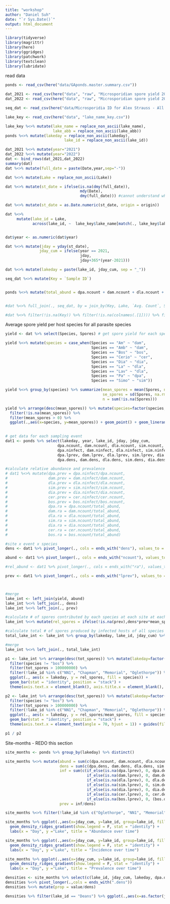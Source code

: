 ```yaml
---
title: "workshop"
author: "Daniel Suh"
date: "`r Sys.Date()`"
output: html_document
---
```


```r
library(tidyverse)
library(magrittr)
library(here)
library(ggridges)
library(patchwork)
library(textclean)
library(lubridate)
```



read data
```r
ponds <- read_csv(here("data/GAponds.master.summary.csv"))

dat_2021 <- read_csv(here("data", "raw", "Microsporidian spore yield 2021.csv"))
dat_2022 <- read_csv(here("data", "raw", "Microsporidian spore yield 2022.csv"))

seq_dat <- read_csv(here("data/Microsporidia ID for Alex Strauss - All Samples.csv"))

lake_key <- read_csv(here("data", "lake_name_key.csv"))
```

```r
lake_key %<>% mutate(lake_name = replace_non_ascii(lake_name),
                     lake_abb = replace_non_ascii(lake_abb))
ponds %<>% mutate(lakeday = replace_non_ascii(lakeday),
                          lake_id = replace_non_ascii(lake_id))
```


```r
dat_2021 %<>% mutate(year="2021")
dat_2022 %<>% mutate(year="2022")
dat <- bind_rows(dat_2021,dat_2022)
summary(dat)
dat %<>% mutate(full_date = paste(Date,year,sep="-"))

dat %<>% mutate(Lake = replace_non_ascii(Lake))

dat %<>% mutate(st_date = ifelse(is.na(dmy(full_date)),
                                 mdy(Date),
                                 dmy(full_date))) #cannot understand why it is parsing into numeric rather than a date >:(

dat %<>% mutate(st_date = as.Date.numeric(st_date, origin = origin))

dat %<>%
     mutate(lake_id = Lake,
            across(lake_id, ~  lake_key$lake_name[match(., lake_key$lake_abb)]))


dat$year <- as.numeric(dat$year)

dat %<>% mutate(jday = yday(st_date),
               jday_cum = ifelse(year == 2021,
                                 jday,
                                 jday+365*(year-2021)))

dat %<>% mutate(lakeday = paste(lake_id, jday_cum, sep = "_"))
```


```r
seq_dat %<>% mutate(Key = `Sample ID`)


ponds %<>% mutate(total_abund = dpa.ncount + dam.ncount + dla.ncount + sim.ncount + dia.ncount + cer.ncount + bos.ncount) #make total abundance


#dat %<>% full_join(., seq_dat, by = join_by(Key, Lake, `Avg. Count`, Spores))

#dat %<>% filter(!is.na(Key)) %>% filter(!is.na(colnames(.[1]))) %>% filter(!is.na(Species)) %>% select(-colnames(.[1]))
```



Average spore yield per host species for all parasite species
```r

yield <- dat %>% select(Species, Spores) # get spore yield for each species

yield %<>% mutate(species = case_when(Species == "Am" ~ "dam",
                                      Species == "Amb" ~ "dam",
                                      Species == "Bos" ~ "bos",
                                      Species == "Cerio" ~ "cer",
                                      Species == "Dia" ~ "dia",
                                      Species == "La" ~ "dla",
                                      Species == "Lav" ~ "dla",
                                      Species == "Pa" ~ "dpa",
                                      Species == "Simo" ~ "sim"))

yield %<>% group_by(species) %>% summarize(mean_spores = mean(Spores, na.rm=T),
                                           se_spores = sd(Spores, na.rm=T)/sqrt(sum(!is.na(Spores))),
                                           n = sum(!is.na(Spores)))
```


```r
yield %>% arrange(desc(mean_spores)) %>% mutate(species=factor(species, levels=unique(species))) %>%
  filter(!is.na(mean_spores)) %>% 
  filter(mean_spores > 0) %>%
  ggplot(.,aes(x=species, y=mean_spores)) + geom_point() + geom_linerange(aes(ymin = mean_spores - se_spores, 
                                                                              ymax = mean_spores + se_spores))
```


```r
# get data for each sampling event
dat1 <- ponds %>% select(lakeday, year, lake_id, jday, jday_cum, 
                       dpa.ncount, dam.ncount, dla.ncount, sim.ncount, dia.ncount, cer.ncount, bos.ncount,
                       dpa.ninfect, dam.ninfect, dla.ninfect, sim.ninfect, dia.ninfect, cer.ninfect, bos.ninfect,
                       dpa.lprev, dam.lprev, dla.lprev, sim.lprev, dia.lprev, cer.lprev, bos.lprev,
                       dpa.dens, dam.dens, dla.dens, sim.dens, dia.dens, cer.dens, bos.dens, total_abund) %>% distinct() 

#calculate relative abundance and prevalence
# dat1 %<>% mutate(dpa.prev = dpa.ninfect/dpa.ncount,
#                  dam.prev = dam.ninfect/dam.ncount,
#                  dla.prev = dla.ninfect/dla.ncount,
#                  sim.prev = sim.ninfect/sim.ncount,
#                  dia.prev = dia.ninfect/dia.ncount,
#                  cer.prev = cer.ninfect/cer.ncount,
#                  bos.prev = bos.ninfect/bos.ncount,
#                  dpa.ra = dpa.ncount/total_abund,
#                  dam.ra = dam.ncount/total_abund,
#                  dla.ra = dla.ncount/total_abund,
#                  sim.ra = sim.ncount/total_abund,
#                  dia.ra = dia.ncount/total_abund,
#                  cer.ra = cer.ncount/total_abund,
#                  bos.ra = bos.ncount/total_abund)

#site x event x species
dens <- dat1 %>% pivot_longer(., cols = ends_with("dens"), values_to = "dens") %>% mutate(species = gsub(".dens","",name)) %>% select(lakeday, lake_id, jday_cum, dens, species)

abund <- dat1 %>% pivot_longer(., cols = ends_with("ncount"), values_to = "AB") %>% mutate(species = gsub(".ncount","",name)) %>% select(lakeday, lake_id, jday_cum, AB, species)

#rel_abund <- dat1 %>% pivot_longer(., cols = ends_with("ra"), values_to = "RA") %>% mutate(species = gsub(".ra","",name)) %>% select(lakeday, lake_id, jday_cum, RA, species)

prev <- dat1 %>% pivot_longer(., cols = ends_with("lprev"), values_to = "prev") %>% mutate(species = gsub(".lprev","",name)) %>% select(lakeday, lake_id, jday_cum, prev, species)



#merge
lake_int <- left_join(yield, abund)
lake_int %<>% left_join(., dens)
lake_int %<>% left_join(., prev)

#calculate # of spores contributed by each species at each site at each sampling event
lake_int %<>% mutate(rel_spores = ifelse(!is.na(prev),dens*prev*mean_spores, 0))

#calculate total # of spores produced by infected hosts of all species at each site at each sampling event
total_lake_int <- lake_int %>% group_by(lakeday, lake_id, jday_cum) %>% summarize(tot_spores = sum(rel_spores, na.rm = T))

#merge
lake_int %<>% left_join(., total_lake_int)
```

```r
p1 <- lake_int %>% arrange(desc(tot_spores)) %>% mutate(lakeday=factor(lakeday, levels=unique(lakeday))) %>%
  filter(species != "bos") %>% 
  filter(tot_spores > 100000000) %>% 
  filter(!lake_id %in% c("NN1", "Chapman", "Memorial", "Oglethorpe")) %>% 
  ggplot(., aes(x = lakeday, y = rel_spores, fill = species)) + 
  geom_bar(stat = "identity", position = "stack") + 
  theme(axis.text.x = element_blank(), axis.title.x = element_blank(), axis.ticks.x = element_blank()) + labs(y = "# of Spores")

p2 <- lake_int %>% arrange(desc(tot_spores)) %>% mutate(lakeday=factor(lakeday, levels=unique(lakeday))) %>%
  filter(species != "bos") %>% 
  filter(tot_spores > 100000000) %>% 
  filter(!lake_id %in% c("NN1", "Chapman", "Memorial", "Oglethorpe")) %>% 
  ggplot(., aes(x = lakeday, y = rel_spores/mean_spores, fill = species)) + 
  geom_bar(stat = "identity", position = "stack") + 
  theme(axis.text.x = element_text(angle = 70, hjust = 1)) + guides(fill = "none") + labs(y = "# of infected individuals")

p1 / p2

```



Site-months - REDO this section
```r
site_months <- ponds %>% group_by(lakeday) %>% distinct()

site_months %<>% mutate(abund = sum(c(dpa.ncount, dam.ncount, dla.ncount, sim.ncount, dia.ncount, cer.ncount, bos.ncount)),
                        dens = sum(c(dpa.dens, dam.dens, dla.dens, sim.dens, dia.dens, cer.dens, bos.dens)),
                        inf = sum(c(if_else(is.na(dpa.lprev), 0, dpa.dens*dpa.lprev), 
                                    if_else(is.na(dam.lprev), 0, dam.dens*dam.lprev), 
                                    if_else(is.na(dla.lprev), 0, dla.dens*dla.lprev), 
                                    if_else(is.na(sim.lprev), 0, sim.dens*sim.lprev), 
                                    if_else(is.na(dia.lprev), 0, dia.dens*dia.lprev), 
                                    if_else(is.na(cer.lprev), 0, cer.dens*cer.lprev), 
                                    if_else(is.na(bos.lprev), 0, (bos.dens*bos.lprev)))),
                        prev = inf/dens)

site_months %<>% filter(!lake_id %in% c("Oglethorpe", "NN1", "Memorial", "Chapman"))
```


```r
site_months %>% ggplot(.,aes(x=jday_cum, y=lake_id, group=lake_id, fill=as.factor(lake_id), height = dens)) + 
  geom_density_ridges_gradient(show.legend = F, stat = "identity") + 
  labs(x = "Day", y ="Lake", title = "Abundance over time")

site_months %>% ggplot(.,aes(x=jday_cum, y=lake_id, group=lake_id, fill=as.factor(lake_id), height = inf)) + 
  geom_density_ridges_gradient(show.legend = F, stat = "identity") + 
  labs(x = "Day", y ="Lake", title = "Incidence over time")

site_months %>% ggplot(.,aes(x=jday_cum, y=lake_id, group=lake_id, fill=as.factor(lake_id), height = prev)) + 
  geom_density_ridges_gradient(show.legend = F, stat = "identity") + 
  labs(x = "Day", y ="Lake", title = "Prevalence over time")

```


```r
densities <- site_months %>% select(c(lake_id, jday_cum, lakeday, dpa.dens, dam.dens, dla.dens, sim.dens, dia.dens, cer.dens, bos.dens, dens))
densities %<>% pivot_longer(.,cols = ends_with(".dens"))
densities %<>% mutate(prop = value/dens)
```

```r
densities %>% filter(lake_id == "Deans") %>% ggplot(.,aes(x=as.factor(jday_cum), y=prop, fill=name)) + geom_bar(stat = "identity", position="stack")
```





